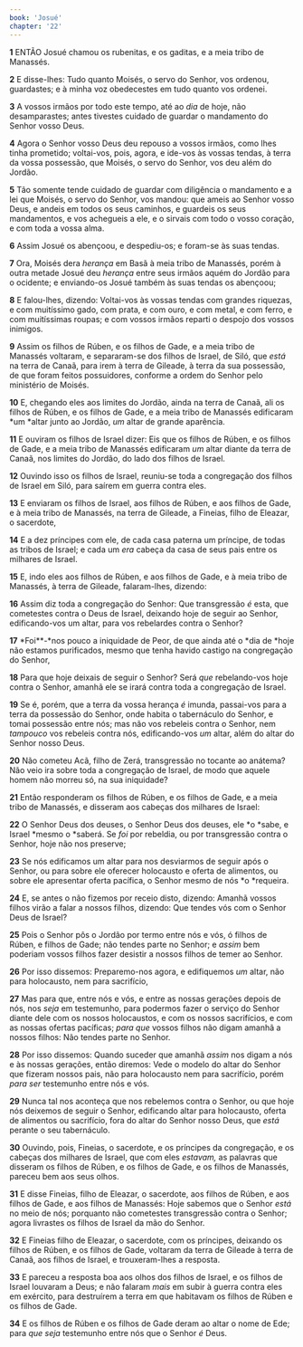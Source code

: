 ```yaml
---
book: 'Josué'
chapter: '22'
---
```


**1** ENTÃO Josué chamou os rubenitas, e os gaditas, e a meia tribo de Manassés.

**2** E disse-lhes: Tudo quanto Moisés, o servo do Senhor, vos ordenou, guardastes; e à minha voz obedecestes em tudo quanto vos ordenei.

**3** A vossos irmãos por todo este tempo, até ao _dia_ de hoje, não desamparastes; antes tivestes cuidado de guardar o mandamento do Senhor vosso Deus.

**4** Agora o Senhor vosso Deus deu repouso a vossos irmãos, como lhes tinha prometido; voltai-vos, pois, agora, e ide-vos às vossas tendas, à terra da vossa possessão, que Moisés, o servo do Senhor, vos deu além do Jordão.

**5** Tão somente tende cuidado de guardar com diligência o mandamento e a lei que Moisés, o servo do Senhor, vos mandou: que ameis ao Senhor vosso Deus, e andeis em todos os seus caminhos, e guardeis os seus mandamentos, e vos achegueis a ele, e o sirvais com todo o vosso coração, e com toda a vossa alma.

**6** Assim Josué os abençoou, e despediu-os; e foram-se às suas tendas.

**7** Ora, Moisés dera _herança_ em Basã à meia tribo de Manassés, porém à outra metade Josué deu _herança_ entre seus irmãos aquém do Jordão para o ocidente; e enviando-os Josué também às suas tendas os abençoou;

**8** E falou-lhes, dizendo: Voltai-vos às vossas tendas com grandes riquezas, e com muitíssimo gado, com prata, e com ouro, e com metal, e com ferro, e com muitíssimas roupas; e com vossos irmãos reparti o despojo dos vossos inimigos.

**9** Assim os filhos de Rúben, e os filhos de Gade, e a meia tribo de Manassés voltaram, e separaram-se dos filhos de Israel, de Siló, que _está_ na terra de Canaã, para irem à terra de Gileade, à terra da sua possessão, de que foram feitos possuidores, conforme a ordem do Senhor pelo ministério de Moisés.

**10** E, chegando eles aos limites do Jordão, ainda na terra de Canaã, ali os filhos de Rúben, e os filhos de Gade, e a meia tribo de Manassés edificaram *um *altar junto ao Jordão, _um_ altar de grande aparência.

**11** E ouviram os filhos de Israel dizer: Eis que os filhos de Rúben, e os filhos de Gade, e a meia tribo de Manassés edificaram _um_ altar diante da terra de Canaã, nos limites do Jordão, do lado dos filhos de Israel.

**12** Ouvindo isso os filhos de Israel, reuniu-se toda a congregação dos filhos de Israel em Siló, para saírem em guerra contra eles.

**13** E enviaram os filhos de Israel, aos filhos de Rúben, e aos filhos de Gade, e à meia tribo de Manassés, na terra de Gileade, a Fineias, filho de Eleazar, o sacerdote,

**14** E a dez príncipes com ele, de cada casa paterna um príncipe, de todas as tribos de Israel; e cada um _era_ cabeça da casa de seus pais entre os milhares de Israel.

**15** E, indo eles aos filhos de Rúben, e aos filhos de Gade, e à meia tribo de Manassés, à terra de Gileade, falaram-lhes, dizendo:

**16** Assim diz toda a congregação do Senhor: Que transgressão _é_ esta, que cometestes contra o Deus de Israel, deixando hoje de seguir ao Senhor, edificando-vos um altar, para vos rebelardes contra o Senhor?

**17** *Foi\*\*-*nos pouco a iniquidade de Peor, de que ainda até o *dia de *hoje não estamos purificados, mesmo que tenha havido castigo na congregação do Senhor,

**18** Para que hoje deixais de seguir o Senhor? Será _que_ rebelando-vos hoje contra o Senhor, amanhã ele se irará contra toda a congregação de Israel.

**19** Se é, porém, que a terra da vossa herança _é_ imunda, passai-vos para a terra da possessão do Senhor, onde habita o tabernáculo do Senhor, e tomai possessão entre nós; mas não vos rebeleis contra o Senhor, nem _tampouco_ vos rebeleis contra nós, edificando-vos _um_ altar, além do altar do Senhor nosso Deus.

**20** Não cometeu Acã, filho de Zerá, transgressão no tocante ao anátema? Não veio ira sobre toda a congregação de Israel, de modo que aquele homem não morreu só, na sua iniquidade?

**21** Então responderam os filhos de Rúben, e os filhos de Gade, e a meia tribo de Manassés, e disseram aos cabeças dos milhares de Israel:

**22** O Senhor Deus dos deuses, o Senhor Deus dos deuses, ele *o *sabe, e Israel *mesmo o *saberá. Se _foi_ por rebeldia, ou por transgressão contra o Senhor, hoje não nos preserve;

**23** Se nós edificamos um altar para nos desviarmos de seguir após o Senhor, ou para sobre ele oferecer holocausto e oferta de alimentos, ou sobre ele apresentar oferta pacífica, o Senhor mesmo de nós *o *requeira.

**24** E, se antes o não fizemos por receio disto, dizendo: Amanhã vossos filhos virão a falar a nossos filhos, dizendo: Que tendes vós com o Senhor Deus de Israel?

**25** Pois o Senhor pôs o Jordão por termo entre nós e vós, ó filhos de Rúben, e filhos de Gade; não tendes parte no Senhor; e _assim_ bem poderiam vossos filhos fazer desistir a nossos filhos de temer ao Senhor.

**26** Por isso dissemos: Preparemo-nos agora, e edifiquemos _um_ altar, não para holocausto, nem para sacrifício,

**27** Mas para que, entre nós e vós, e entre as nossas gerações depois de nós, nos _seja_ em testemunho, para podermos fazer o serviço do Senhor diante dele com os nossos holocaustos, e com os nossos sacrifícios, e com as nossas ofertas pacíficas; _para que_ vossos filhos não digam amanhã a nossos filhos: Não tendes parte no Senhor.

**28** Por isso dissemos: Quando suceder que amanhã _assim_ nos digam a nós e às nossas gerações, então diremos: Vede o modelo do altar do Senhor que fizeram nossos pais, não para holocausto nem para sacrifício, porém _para ser_ testemunho entre nós e vós.

**29** Nunca tal nos aconteça que nos rebelemos contra o Senhor, ou que hoje nós deixemos de seguir o Senhor, edificando altar para holocausto, oferta de alimentos ou sacrifício, fora do altar do Senhor nosso Deus, que _está_ perante o seu tabernáculo.

**30** Ouvindo, pois, Fineias, o sacerdote, e os príncipes da congregação, e os cabeças dos milhares de Israel, que com eles _estavam,_ as palavras que disseram os filhos de Rúben, e os filhos de Gade, e os filhos de Manassés, pareceu bem aos seus olhos.

**31** E disse Fineias, filho de Eleazar, o sacerdote, aos filhos de Rúben, e aos filhos de Gade, e aos filhos de Manassés: Hoje sabemos que o Senhor _está_ no meio de nós; porquanto não cometestes transgressão contra o Senhor; agora livrastes os filhos de Israel da mão do Senhor.

**32** E Fineias filho de Eleazar, o sacerdote, com os príncipes, deixando os filhos de Rúben, e os filhos de Gade, voltaram da terra de Gileade à terra de Canaã, aos filhos de Israel, e trouxeram-lhes a resposta.

**33** E pareceu a resposta boa aos olhos dos filhos de Israel, e os filhos de Israel louvaram a Deus; e não falaram _mais_ em subir à guerra contra eles em exército, para destruírem a terra em que habitavam os filhos de Rúben e os filhos de Gade.

**34** E os filhos de Rúben e os filhos de Gade deram ao altar o nome de Ede; para _que seja_ testemunho entre nós que o Senhor _é_ Deus.
